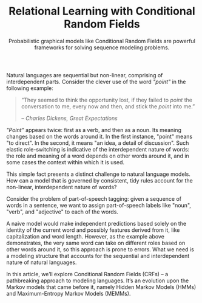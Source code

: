 

<Header>

# Relational Learning with Conditional Random Fields

<Abstract>
  Probabilistic graphical models like Conditional Random Fields are powerful frameworks
  for solving sequence modeling problems.
</Abstract>

</Header>

<HeroImage />

Natural languages are sequential but non-linear, comprising of interdependent parts. Consider the clever use of the word _"point"_ in the following example:

> “They seemed to think the opportunity lost, if they failed to _point_ the conversation to me, every now and then, and stick the _point_ into me.”
>
> – <cite>Charles Dickens, Great Expectations</cite>

_"Point"_ appears twice: first as a verb, and then as a noun. Its meaning changes based on the words around it. In the first instance, "point" means "to direct". In the second, it means "an idea, a detail of discussion". Such elastic role-switching is indicative of the interdependent nature of words: the role and meaning of a word depends on other words around it, and in some cases the context within which it is used.

This simple fact presents a distinct challenge to natural language models. How can a model that is governed by consistent, tidy rules account for the non-linear, interdependent nature of words?

Consider the problem of part-of-speech tagging: given a sequence of words in a sentence, we want to assign part-of-speech labels like "noun", "verb", and "adjective" to each of the words.

A naive model would make independent predictions based solely on the identity of the current word and possibly features derived from it, like capitalization and word length. However, as the example above demonstrates, the very same word can take on different roles based on other words around it, so this approach is prone to errors. What we need is a modeling structure that accounts for the sequential and interdependent nature of natural languages.

In this article, we’ll explore Conditional Random Fields (CRFs) – a pathbreaking approach to modeling languages. It’s an evolution upon the Markov models that came before it, namely Hidden Markov Models (HMMs) and Maximum-Entropy Markov Models (MEMMs).
